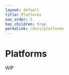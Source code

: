 ```yaml
---
layout: default
title: Platforms
nav_order: 5
has_children: true
permalink: /docs/platforms
---
```


# Platforms

WIP
